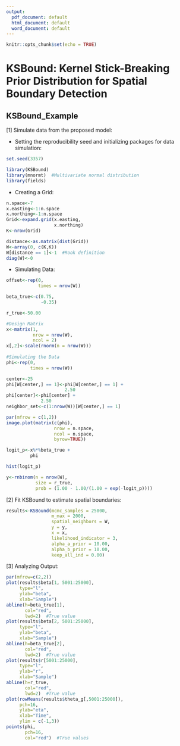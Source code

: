 ```yaml
---
output:
  pdf_document: default
  html_document: default
  word_document: default
---
```

```r
knitr::opts_chunk$set(echo = TRUE)
```
# KSBound: Kernel Stick-Breaking Prior Distribution for Spatial Boundary Detection

## KSBound_Example

[1] Simulate data from the proposed model:

* Setting the reproducibility seed and initializing packages for data simulation: 
```r
set.seed(3357)

library(KSBound)  
library(mnormt)  #Multivariate normal distribution
library(fields)
```

* Creating a Grid:
```r
n.space<-7
x.easting<-1:n.space
x.northing<-1:n.space
Grid<-expand.grid(x.easting,
                  x.northing)
K<-nrow(Grid)

distance<-as.matrix(dist(Grid))
W<-array(0, c(K,K))
W[distance == 1]<-1  #Rook definition
diag(W)<-0
```

* Simulating Data:
```r
offset<-rep(0,
            times = nrow(W))

beta_true<-c(0.75,
             -0.35)

r_true<-50.00

#Design Matrix
x<-matrix(1,
          nrow = nrow(W),
          ncol = 2)
x[,2]<-scale(rnorm(n = nrow(W)))
  
#Simulating the Data
phi<-rep(0,
         times = nrow(W))

center<-25
phi[W[center,] == 1]<-phi[W[center,] == 1] + 
                      2.50
phi[center]<-phi[center] + 
             2.50  
neighbor_set<-c(1:nrow(W))[W[center,] == 1]   

par(mfrow = c(1,2))
image.plot(matrix(c(phi), 
                  nrow = n.space,
                  ncol = n.space, 
                  byrow=TRUE))

logit_p<-x%*%beta_true + 
         phi

hist(logit_p)

y<-rnbinom(n = nrow(W),
           size = r_true,
           prob = (1.00 - 1.00/(1.00 + exp(-logit_p)))) 
```

[2] Fit KSBound to estimate spatial boundaries:

```r
results<-KSBound(mcmc_samples = 25000,
                 m_max = 2000,
                 spatial_neighbors = W,
                 y = y,
                 x = x, 
                 likelihood_indicator = 3,
                 alpha_a_prior = 10.00,
                 alpha_b_prior = 10.00,
                 keep_all_ind = 0.00)
```

[3]  Analyzing Output:

```r
par(mfrow=c(2,2))
plot(results$beta[1, 5001:25000], 
     type="l",
     ylab="beta",
     xlab="Sample")
abline(h=beta_true[1],
       col="red",
       lwd=2)  #True value
plot(results$beta[2, 5001:25000], 
     type="l",
     ylab="beta",
     xlab="Sample")
abline(h=beta_true[2],
       col="red",
       lwd=2)  #True value
plot(results$r[5001:25000], 
     type="l",
     ylab="r",
     xlab="Sample")
abline(h=r_true,
       col="red",
       lwd=2)  #True value
plot(rowMeans(results$theta_g[,5001:25000]), 
     pch=16,
     ylab="eta",
     xlab="Time",
     ylim = c(-1,3))
points(phi, 
       pch=16, 
       col="red")  #True values
```